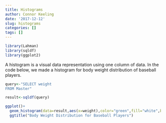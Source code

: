 ```yaml
---
title: Histograms
author: Connor Keeling
date: '2017-12-12'
slug: histograms
categories: []
tags: []
---
```


```r
library(Lahman)
library(sqldf)
library(ggplot2)
```
A histogram is a visual data representation using one column of data. In the code below, we made a histogram for body weight distribution of baseball players.
```r
query<-"SELECT weight
FROM Master"

result<-sqldf(query)

ggplot()+
  geom_histogram(data=result,aes(x=weight),color="green",fill="white",bins=50)+
  ggtitle("Body Weight Distribution for Baseball Players")
```

